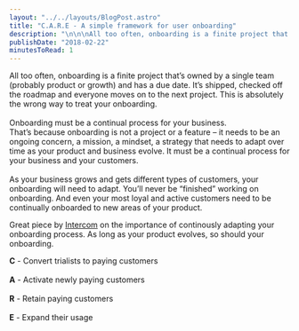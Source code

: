 ```yaml
---
layout: "../../layouts/BlogPost.astro"
title: "C.A.R.E - A simple framework for user onboarding"
description: "\n\n\nAll too often, onboarding is a finite project that’s owned by a single team (probably product or growth) and has a due date. It’s shipped, checked off the roadmap and everyone moves on to the next project. This is absolutely the wrong way to treat your onboarding.\n\nOnboarding must be a continual process for your business.\n\nThat’s because onboarding is not a project or a feature – it needs to be an ongoing concern, a mission, a mindset, a strategy that needs to adapt over time as your product "
publishDate: "2018-02-22"
minutesToRead: 1
---
```


<div class="blockquote">
<div><p>All too often, onboarding is a finite project that’s owned by a single team (probably product or growth) and has a due date. It’s shipped, checked off the roadmap and everyone moves on to the next project. This is absolutely the wrong way to treat your onboarding.<br><br>Onboarding must be a continual process for your business.<br>
That’s because onboarding is not a project or a feature – it needs to be an ongoing concern, a mission, a mindset, a strategy that needs to adapt over time as your product and business evolve. It must be a continual process for your business and your customers.<br><br>As your business grows and gets different types of customers, your onboarding will need to adapt. You’ll never be “finished” working on onboarding. And even your most loyal and active customers need to be continually onboarded to new areas of your product.</p></div>
</div>

<p>Great piece by <a href="https://blog.intercom.com/c-a-r-e-simple-framework-user-onboarding/?ref=antonsten.com">Intercom</a> on the importance of continously adapting your onboarding process. As long as your product evolves, so should your onboarding.</p>
<p><b>C</b> - Convert trialists to paying customers<br><br>
<b>A</b> - Activate newly paying customers<br><br>
<b>R</b> - Retain paying customers<br><br>
<b>E</b> - Expand their usage</p>